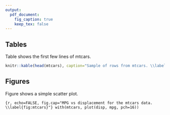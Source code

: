 ```yaml
---
output: 
  pdf_document: 
    fig_caption: true
    keep_tex: false
---
```


## Tables

Table \ref{tab:mtcars} shows the first few lines of mtcars. 

```r
knitr::kable(head(mtcars), caption="Sample of rows from mtcars. \\label{tab:mtcars}")
```

## Figures

Figure \ref{fig:mtcars} shows a simple scatter plot.

```{r, echo=FALSE, fig.cap="MPG vs displacement for the mtcars data. \\label{fig:mtcars}"}
with(mtcars, plot(disp, mpg, pch=16))
```
